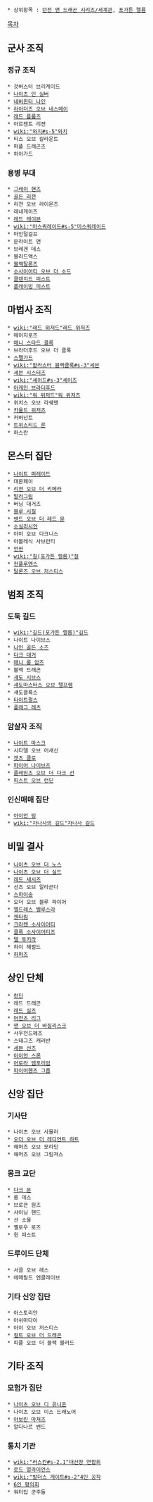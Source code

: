  * 상위항목 : [[던전 앤 드래곤 시리즈/세계관]], [[포가튼 렐름]]

[[목차]]
== 군사 조직 ==
=== 정규 조직 ===
 * 것버스터 브리게이드
 * [[나이츠 인 실버]]
 * [[네버윈터 나인]]
 * [[라이더즈 오브 네스메이]]
 * [[레드 플룸즈]]
 * 아르젠트 리젼
 * [[wiki:"와치#s-5"와치]]
 * 티스 오브 칼라운트
 * 퍼플 드래곤즈
 * 하이가드
=== 용병 부대 ===
 * [[그레이 핸즈]]
 * [[골든 리젼]]
 * 리젼 오브 라이온즈
 * 레네게이즈
 * [[레드 레이븐]]
 * [[wiki:"마스쿼레이드#s-5"마스쿼레이드]]
 * 마인덜걸프
 * 문라이트 맨
 * 브레겐 데스
 * 블러드액스
 * [[블랙탈론즈]]
 * [[소사이어티 오브 더 소드]]
 * [[클렌치드 피스트]]
 * [[플레이밍 피스트]]

== 마법사 조직 ==
 * [[wiki:"레드 위저드"레드 위저즈]]
 * 메이지로즈
 * [[매니 스타드 클록]]
 * 브라더후드 오브 더 클록
 * [[스펠가드]]
 * [[wiki:"할라스터 블랙클록#s-3"세븐]]
 * [[세븐 시스터즈]]
 * [[wiki:"셰이드#s-3"셰이즈]]
 * [[아케인 브라더후드]]
 * [[wiki:"워 위저드"워 위저즈]]
 * 위치스 오브 라쉐멘
 * [[카울드 위저즈]]
 * 커버넌트
 * [[트위스티드 룬]]
 * 하스란

== 몬스터 집단 ==
 * [[나이트 퍼레이드]]
 * 데몬페이
 * [[리젼 오브 더 키메라]] 
 * [[말러그림]]
 * 버닝 대거즈
 * [[블루 시질]]
 * [[밴드 오브 더 레드 문]]
 * [[소실리시안]]
 * 아미 오브 다크니스
 * 아볼레식 사브런티
 * [[언씬]]
 * [[wiki:"칠(포가튼 렐름)"칠]]
 * [[컨플루엔스]]
 * [[탈론즈 오브 저스티스]]

== 범죄 조직 ==
=== 도둑 길드 ===
 * [[wiki:"길드(포가튼 렐름)"길드]]
 * 나이트 나이브스
 * [[나인 골든 소즈]]
 * [[다크 대거]]
 * [[매니 롱 암즈]]
 * 블랙 드래곤
 * [[섀도 시브스]]
 * [[섀도마스터스 오브 텔프렘]]
 * 섀도클록스
 * [[타이트펄스]]
 * [[플래그 레츠]]
=== 암살자 조직 ===
 * [[나이트 마스크]]
 * 시타델 오브 어새신
 * [[캣츠 클로]]
 * [[파이어 나이브즈]]
 * [[플레임즈 오브 더 다크 선]]
 * [[피스트 오브 런딘]]
=== 인신매매 집단 ===
 * [[아이언 링]]
 * [[wiki:"자나사의 길드"자나사 길드]]

== 비밀 결사 ==
 * [[나이츠 오브 더 노스]]
 * [[나이츠 오브 더 실드]]
 * [[레드 새시즈]]
 * 선즈 오브 알라곤다
 * [[스파이송]]
 * 오더 오브 블루 파이어
 * [[엘드레스 벨루스라]]
 * [[젠타림]]
 * [[크라켄 소사이어티]]
 * [[클록 소사이어티즈]]
 * [[텔 투키라]]
 * 하이 헤럴드
 * [[하퍼즈]]

== 상인 단체 ==
 * [[런딘]]
 * 레드 드래곤
 * [[레드 실즈]]
 * [[머천츠 리그]]
 * [[맨 오브 더 바질리스크]]
 * 사우전드헤즈
 * 스태그즈 캐러반
 * [[세븐 선즈]]
 * [[아이언 스론]]
 * [[어로라 엠포리엄]]
 * [[파이어핸즈 그룹]]

== 신앙 집단 ==
=== 기사단 ===
 * 나이츠 오브 사뮬러
 * [[오더 오브 더 레디언트 하트]]
 * 해머즈 오브 모라딘
 * 해머즈 오브 그림져스
=== 몽크 교단 ===
 * [[다크 문]]
 * 롱 데스
 * 브로큰 원즈
 * 샤이닝 핸드
 * 선 소울
 * 옐로우 로즈
 * 힌 피스트
=== 드루이드 단체 ===
 * 서클 오브 레스
 * 에메랄드 엔클레이브
=== 기타 신앙 집단 ===
 * 아스토리안
 * 아쉬마다이
 * 아이 오브 저스티스
 * [[컬트 오브 더 드래곤]]
 * 피플 오브 더 블랙 블러드

== 기타 조직 ==
=== 모험가 집단 ===
 * [[나이츠 오브 디 유니콘]]
 * 나이츠 오브 미스 드래노어
 * [[아보린 마쳐즈]]
 * 알다나르 밴드
=== 통치 기관 ===
 * [[wiki:"러스칸#s-2.1"대선장 연합회]]
 * [[로드 얼라이언스]]
 * [[wiki:"발더스 게이트#s-2"4인 공작]]
 * [[6인 평의회]]
 * 워터딥 군주들
